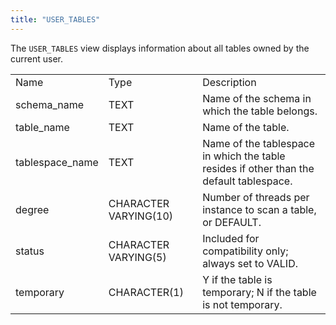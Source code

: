 ```yaml
---
title: "USER_TABLES"
---
```


<div id="user_tables" class="registered_link"></div>


The `USER_TABLES` view displays information about all tables owned by the current user.

|                  |                       |                                                                                         |
| ---------------- | --------------------- | --------------------------------------------------------------------------------------- |
| Name             | Type                  | Description                                                                             |
| schema_name     | TEXT                  | Name of the schema in which the table belongs.                                          |
| table_name      | TEXT                  | Name of the table.                                                                      |
| tablespace_name | TEXT                  | Name of the tablespace in which the table resides if other than the default tablespace. |
| degree           | CHARACTER VARYING(10) | Number of threads per instance to scan a table, or DEFAULT.                             |
| status           | CHARACTER VARYING(5)  | Included for compatibility only; always set to VALID.                                   |
| temporary        | CHARACTER(1)          | Y if the table is temporary; N if the table is not temporary.                           |
